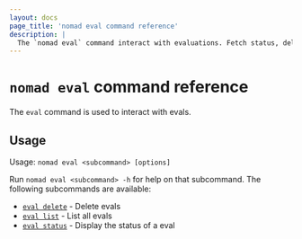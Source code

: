```yaml
---
layout: docs
page_title: 'nomad eval command reference'
description: |
  The `nomad eval` command interact with evaluations. Fetch status, delete an evaluation, and list all evaluations.
---
```


# `nomad eval` command reference

The `eval` command is used to interact with evals.

## Usage

Usage: `nomad eval <subcommand> [options]`

Run `nomad eval <subcommand> -h` for help on that subcommand. The following
subcommands are available:
- [`eval delete`][delete] - Delete evals
- [`eval list`][list] - List all evals
- [`eval status`][status] - Display the status of a eval

[delete]: /nomad/commands/eval/delete 'Delete evals'
[list]: /nomad/commands/eval/list 'List all evals'
[status]: /nomad/commands/eval/status 'Display the status of a eval'
